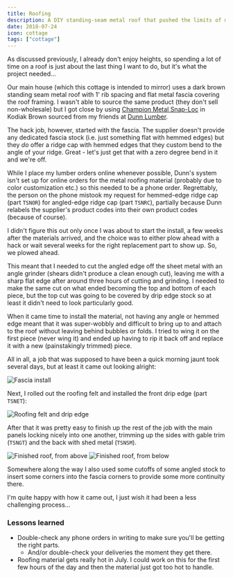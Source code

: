 ```yaml
---
title: Roofing
description: A DIY standing-seam metal roof that pushed the limits of my patience and fear of heights
date: 2018-07-24
icon: cottage
tags: ["cottage"]
---
```


As discussed previously, I already don't enjoy heights, so spending a lot of time on a roof is just about the last thing I want to do, but it's what the project needed...

Our main house (which this cottage is intended to mirror) uses a dark brown standing seam metal roof with 1' rib spacing and flat metal fascia covering the roof framing.
I wasn't able to source the same product (they don't sell non-wholesale) but I got close by using [Champion Metal Snap-Loc](https://championmetal.com/residential/snap-loc/)
in Kodiak Brown sourced from my friends at [Dunn Lumber](http://www.dunnlumber.com/).

The hack job, however, started with the fascia. The supplier doesn't provide any dedicated fascia stock (i.e. just something flat with hemmed edges) but they _do_ offer
a ridge cap with hemmed edges that they custom bend to the angle of your ridge. Great - let's just get that with a zero degree bend in it and we're off.

While I place my lumber orders online whenever possible, Dunn's system isn't set up for online orders for the metal roofing material (probably due to color customization etc.)
so this needed to be a phone order. Regrettably, the person on the phone mistook my request for hemmed-edge ridge cap (part `TSNOR`) for angled-edge ridge cap (part `TSNRC`),
partially because Dunn relabels the supplier's product codes into their own product codes (because of course).

I didn't figure this out only once I was about to start the install, a few weeks after the materials arrived, and the choice was to either plow ahead with a hack
or wait several weeks for the right replacement part to show up. So, we plowed ahead.

This meant that I needed to cut the angled edge off the sheet metal with an angle grinder (shears didn't produce a clean enough cut), leaving me with a sharp flat edge
after around three hours of cutting and grinding. I needed to make the same cut on what ended becoming the top and bottom of each piece, but the top cut was going to be
covered by drip edge stock so at least it didn't need to look particularly good.

When it came time to install the material, not having any angle or hemmed edge meant that it was super-wobbly and difficult to bring up to
and attach to the roof without leaving behind bubbles or folds. I tried to wing it on the first piece (never wing it) and ended up having to rip it back off
and replace it with a new (painstakingly trimmed) piece.

All in all, a job that was supposed to have been a quick morning jaunt took several days, but at least it came out looking alright:

![](images/IMG_20180719_162052.jpg "Fascia install")

Next, I rolled out the roofing felt and installed the front drip edge (part `TSNET`):

![](images/IMG_20180722_133153.jpg "Roofing felt and drip edge")

After that it was pretty easy to finish up the rest of the job with the main panels locking nicely into one another, trimming up the sides with gable trim (`TSNGT`)
and the back with shed metal (`TSNSM`).

![](images/IMG_20180724_095757.jpg "Finished roof, from above")
![](images/IMG_20180724_100008.jpg "Finished roof, from below")

Somewhere along the way I also used some cutoffs of some angled stock to insert some corners into the fascia corners to provide some more continuity there.

I'm quite happy with how it came out, I just wish it had been a less challenging process...

### Lessons learned

- Double-check any phone orders in writing to make sure you'll be getting the right parts.
  - And/or double-check your deliveries the moment they get there.
- Roofing material gets really hot in July. I could work on this for the first few hours of the day and then the material just got too hot to handle.
